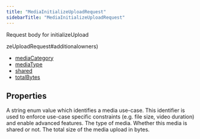 ```yaml
---
title: "MediaInitializeUploadRequest"
sidebarTitle: "MediaInitializeUploadRequest"
---
```


Request body for initializeUpload

zeUploadRequest#additionalowners)
- [mediaCategory](/xdks/typescript/reference/interfaces/MediaInitializeUploadRequest#mediacategory)
- [mediaType](/xdks/typescript/reference/interfaces/MediaInitializeUploadRequest#mediatype)
- [shared](/xdks/typescript/reference/interfaces/MediaInitializeUploadRequest#shared)
- [totalBytes](/xdks/typescript/reference/interfaces/MediaInitializeUploadRequest#totalbytes)

## Properties

<ResponseField name="additionalOwners" type="`any`[]">

</ResponseField>



<ResponseField name="mediaCategory" type="`string`">
A string enum value which identifies a media use-case. This identifier is used to enforce use-case specific constraints (e.g. file size, video duration) and enable advanced features.
</ResponseField>





<ResponseField name="mediaType" type="`string`">
The type of media.
</ResponseField>





<ResponseField name="shared" type="`boolean`">
Whether this media is shared or not.
</ResponseField>





<ResponseField name="totalBytes" type="`number`">
The total size of the media upload in bytes.
</ResponseField>



